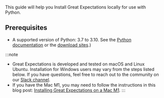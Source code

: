 <!--

---Import---
<Preface />

---Header---
preface
-->

This guide will help you Install Great Expectations locally for use with Python.

## Prerequisites

- A supported version of Python: 3.7 to 3.10. See the [Python documentation](https://www.python.org/doc/) or the [download sites](https://www.python.org/downloads/).)


:::note
- Great Expectations is developed and tested on macOS and Linux Ubuntu. Installation for Windows users may vary from the steps listed below. If you have questions, feel free to reach out to the community on our [Slack channel](https://greatexpectationstalk.slack.com/join/shared_invite/zt-sugx45gn-SFe_ucDBbfi0FZC0mRNm_A#/shared-invite/email).
- If you have the Mac M1, you may need to follow the instructions in this blog post: [Installing Great Expectations on a Mac M1](https://greatexpectations.io/blog/installing-great-expectations-on-a-mac-m1).
:::

